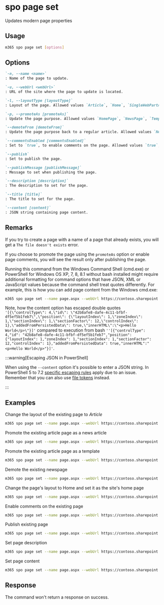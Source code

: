 
# spo page set

Updates modern page properties

## Usage

```sh
m365 spo page set [options]
```

## Options

```md definition-list
`-n, --name <name>`
: Name of the page to update.

`-u, --webUrl <webUrl>`
: URL of the site where the page to update is located.

`-l, --layoutType [layoutType]`
: Layout of the page. Allowed values `Article`, `Home`, `SingleWebPartAppPage`, `RepostPage`, `HeaderlessSearchResults`, `Spaces`, `Topic`.

`-p, --promoteAs [promoteAs]`
: Update the page purpose. Allowed values `HomePage`, `NewsPage`, `Template`.

`--demoteFrom [demoteFrom]`
: Update the page purpose back to a regular article. Allowed values `NewsPage`.

`--commentsEnabled [commentsEnabled]`
: Set to `true`, to enable comments on the page. Allowed values `true`, `false`.

`--publish`
: Set to publish the page.

`--publishMessage [publishMessage]`
: Message to set when publishing the page.

`--description [description]`
: The description to set for the page.

`--title [title]`
: The title to set for the page.

`--content [content]`
: JSON string containing page content.
```

<Global />

## Remarks

If you try to create a page with a name of a page that already exists, you will get a `The file doesn't exists` error.

If you choose to promote the page using the `promoteAs` option or enable page comments, you will see the result only after publishing the page.

Running this command from the Windows Command Shell (cmd.exe) or PowerShell for Windows OS XP, 7, 8, 8.1 without bash installed might require additional formatting for command options that have JSON, XML or JavaScript values because the command shell treat quotes differently. For example, this is how you can add page content from the Windows cmd.exe:

```sh
m365 spo page set --name page.aspx --webUrl https://contoso.sharepoint.com/sites/a-team --content '[{\"controlType\": 4,\"id\": \"42b8afe8-dafe-4c11-bfbf-df5ef5b1feb7\",\"position\": {\"layoutIndex\": 1,\"zoneIndex\": 1,\"sectionIndex\": 1,\"sectionFactor\": 12,\"controlIndex\": 1},\"addedFromPersistedData\": true,\"innerHTML\":\"<p>Hello World</p>\"}]'
```

Note, how the content option has escaped double quotes `'[{\"controlType\": 4,\"id\": \"42b8afe8-dafe-4c11-bfbf-df5ef5b1feb7\",\"position\": {\"layoutIndex\": 1,\"zoneIndex\": 1,\"sectionIndex\": 1,\"sectionFactor\": 12,\"controlIndex\": 1},\"addedFromPersistedData\": true,\"innerHTML\":\"<p>Hello World</p>\"}]'` compared to execution from bash `''[{"controlType": 4,"id": "42b8afe8-dafe-4c11-bfbf-df5ef5b1feb7","position": {"layoutIndex": 1,"zoneIndex": 1,"sectionIndex": 1,"sectionFactor": 12,"controlIndex": 1},"addedFromPersistedData": true,"innerHTML":"<p>Hello World</p>"}]'`.

:::warning[Escaping JSON in PowerShell]

When using the `--content` option it's possible to enter a JSON string. In PowerShell 5 to 7.2 [specific escaping rules](./../../../user-guide/using-cli.mdx#escaping-double-quotes-in-powershell) apply due to an issue. Remember that you can also use [file tokens](./../../../user-guide/using-cli.mdx#passing-complex-content-into-cli-options) instead.

:::

## Examples

Change the layout of the existing page to _Article_

```sh
m365 spo page set --name page.aspx --webUrl https://contoso.sharepoint.com/sites/a-team --layoutType Article
```

Promote the existing article page as a news article

```sh
m365 spo page set --name page.aspx --webUrl https://contoso.sharepoint.com/sites/a-team --promoteAs NewsPage
```

Promote the existing article page as a template

```sh
m365 spo page set --name page.aspx --webUrl https://contoso.sharepoint.com/sites/a-team --promoteAs Template
```

Demote the existing newspage

```sh
m365 spo page set --name page.aspx --webUrl https://contoso.sharepoint.com/sites/a-team --demoteFrom NewsPage
```

Change the page's layout to Home and set it as the site's home page

```sh
m365 spo page set --name page.aspx --webUrl https://contoso.sharepoint.com/sites/a-team --layoutType Home --promoteAs HomePage
```

Enable comments on the existing page

```sh
m365 spo page set --name page.aspx --webUrl https://contoso.sharepoint.com/sites/a-team --commentsEnabled true
```

Publish existing page

```sh
m365 spo page set --name page.aspx --webUrl https://contoso.sharepoint.com/sites/a-team --publish
```

Set page description

```sh
m365 spo page set --name page.aspx --webUrl https://contoso.sharepoint.com/sites/a-team --description "Description to add for the page"
```

Set page content

```sh
m365 spo page set --name page.aspx --webUrl https://contoso.sharepoint.com/sites/a-team --content '[{\"controlType\": 4,\"id\": \"42b8afe8-dafe-4c11-bfbf-df5ef5b1feb7\",\"position\": {\"layoutIndex\": 1,\"zoneIndex\": 1,\"sectionIndex\": 1,\"sectionFactor\": 12,\"controlIndex\": 1},\"addedFromPersistedData\": true,\"innerHTML\":\"<p>Hello World</p>\"}]'
```

## Response

The command won't return a response on success.

